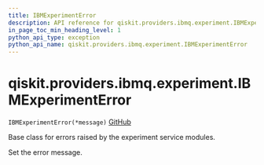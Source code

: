 ```yaml
---
title: IBMExperimentError
description: API reference for qiskit.providers.ibmq.experiment.IBMExperimentError
in_page_toc_min_heading_level: 1
python_api_type: exception
python_api_name: qiskit.providers.ibmq.experiment.IBMExperimentError
---
```


# qiskit.providers.ibmq.experiment.IBMExperimentError

<span id="qiskit.providers.ibmq.experiment.IBMExperimentError" />

`IBMExperimentError(*message)` [GitHub](https://github.com/qiskit/qiskit-ibmq-provider/tree/stable/0.18/qiskit/providers/ibmq/experiment/exceptions.py "view source code")

Base class for errors raised by the experiment service modules.

Set the error message.

